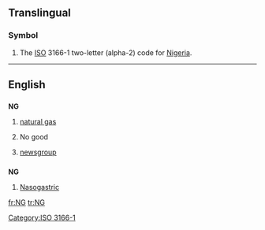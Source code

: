 {{also|Ng|ng|.ng|-ng}}
==Translingual==

===Symbol===
{{infl|mul|symbol}}

# The [[ISO]] 3166-1 two-letter (alpha-2) code for [[Nigeria]].

[[Category:ISO 3166-1]]

----

==English==

==={{abbreviation}}===
'''NG'''

# {{petrochemistry}} [[natural gas]]
# No good
# {{internet}} [[newsgroup]]

==={{initialism}}===
'''NG'''

# [[nasogastric|Nasogastric]]

[[fr:NG]]
[[tr:NG]]